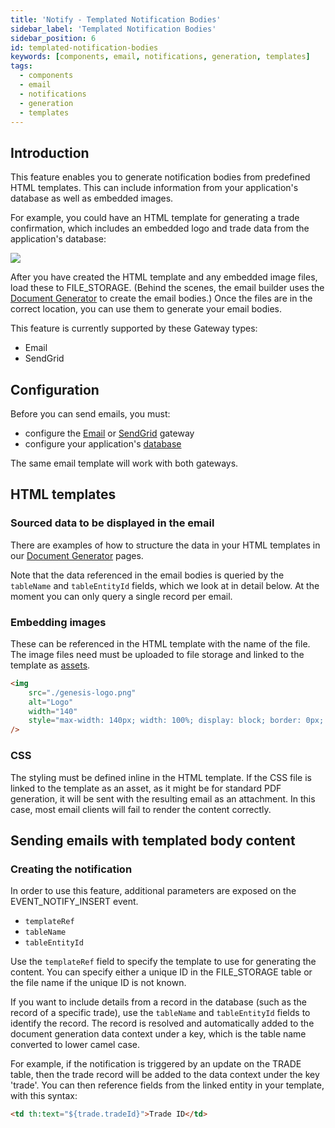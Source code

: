 ```yaml
---
title: 'Notify - Templated Notification Bodies'
sidebar_label: 'Templated Notification Bodies'
sidebar_position: 6
id: templated-notification-bodies
keywords: [components, email, notifications, generation, templates]
tags:
  - components
  - email
  - notifications
  - generation
  - templates
---
```


## Introduction
This feature enables you to generate notification bodies from predefined HTML templates. This can include information from your application's database as well as embedded images.

For example, you could have an HTML template for generating a trade confirmation, which includes an embedded logo and trade data from the application's database:

![](/img/example-notification.png)

After you have created the HTML template and any embedded image files, load these to FILE_STORAGE. (Behind the scenes, the email builder uses the [Document Generator](../../../generated-docs/generated-docs-server) to create the email bodies.) Once the files are in the correct location, you can use them to generate your email bodies.

This feature is currently supported by these Gateway types:

- Email
- SendGrid

## Configuration
Before you can send emails, you must:

- configure the [Email](../../../notifications/notifications-server/email/#email-gateway-configuration) or [SendGrid](../../../notifications/notifications-server/email/#sendgrid-gateway-configuration) gateway
- configure your application's [database](../../../notifications/notifications-server/email/#database-configuration)

The same email template will work with both gateways.

## HTML templates

### Sourced data to be displayed in the email
There are examples of how to structure the data in your HTML templates in our [Document Generator](/components/generated-docs/generated-docs-server/#html-templates) pages. 

Note that the data referenced in the email bodies is queried by the `tableName` and `tableEntityId` fields, which we look at in detail below. At the moment you can only query a single record per email.

### Embedding images

These can be referenced in the HTML template with the name of the file. The image files need must be uploaded to file storage and linked to the template as [assets](../../../).

```html
<img
    src="./genesis-logo.png"
    alt="Logo"
    width="140"
    style="max-width: 140px; width: 100%; display: block; border: 0px; height: auto !important;"
/>
```

### CSS
The styling must be defined inline in the HTML template. If the CSS file is linked to the template as an asset, as it might be for standard PDF generation, it will be sent with the resulting email as an attachment. In this case, most email clients will fail to render the content correctly.

## Sending emails with templated body content

### Creating the notification

In order to use this feature, additional parameters are exposed on the EVENT_NOTIFY_INSERT event.

- `templateRef`
- `tableName`
- `tableEntityId`

Use the `templateRef` field to specify the template to use for generating the content. You can specify either a unique ID in the FILE_STORAGE table or the file name if the unique ID is not known.

If you want to include details from a record in the database (such as the record of a specific trade), use the `tableName` and `tableEntityId` fields to identify the record. The record is resolved and automatically added to the document generation data context under a key, which is the table name converted to lower camel case. 

For example, if the notification is triggered by an update on the TRADE table, then the trade record will be added to the data context under the key 'trade'. You can then reference fields from the linked entity in your template, with this syntax:

```html
<td th:text="${trade.tradeId}">Trade ID</td>
```
